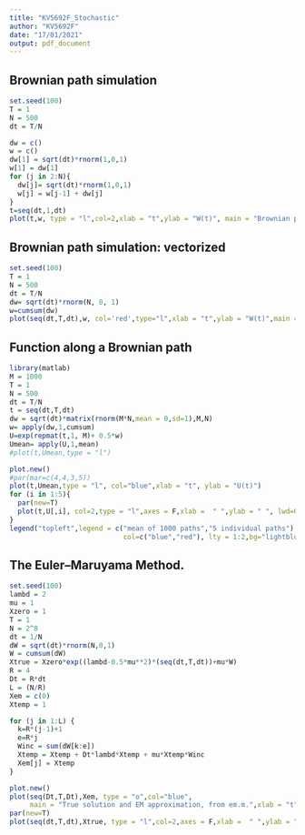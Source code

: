 ```yaml
---
title: "KV5692F_Stochastic"
author: "KV5692F"
date: "17/01/2021"
output: pdf_document
---
```


## Brownian path simulation

```r
set.seed(100)
T = 1
N = 500
dt = T/N

dw = c() 
w = c()  
dw[1] = sqrt(dt)*rnorm(1,0,1)
w[1] = dw[1]
for (j in 2:N){
  dw[j]= sqrt(dt)*rnorm(1,0,1)
  w[j] = w[j-1] + dw[j]
}
t=seq(dt,1,dt)
plot(t,w, type = "l",col=2,xlab = "t",ylab = "W(t)", main = "Brownian path simulation")
```

## Brownian path simulation: vectorized

```r
set.seed(100)
T = 1
N = 500
dt = T/N
dw= sqrt(dt)*rnorm(N, 0, 1)
w=cumsum(dw)
plot(seq(dt,T,dt),w, col='red',type="l",xlab = "t",ylab = "W(t)",main = "Brownian path simulation: vectorized" )
```


## Function along a Brownian path

```r
library(matlab)
M = 1000
T = 1
N = 500
dt = T/N
t = seq(dt,T,dt)
dw = sqrt(dt)*matrix(rnorm(M*N,mean = 0,sd=1),M,N)
w= apply(dw,1,cumsum)
U=exp(repmat(t,1, M)+ 0.5*w)
Umean= apply(U,1,mean)
#plot(t,Umean,type = "l")

plot.new()
#par(mar=c(4,4,3,5))
plot(t,Umean,type = "l", col="blue",xlab = "t", ylab = "U(t)")
for (i in 1:5){
  par(new=T)
  plot(t,U[,i], col=2,type = "l",axes = F,xlab =  " ",ylab = " ", lwd=0.7)
}
legend("topleft",legend = c("mean of 1000 paths","5 individual paths"),
                            col=c("blue","red"), lty = 1:2,bg="lightblue")
```

## The Euler–Maruyama Method.
```r
set.seed(100)
lambd = 2
mu = 1
Xzero = 1
T = 1
N = 2^8 
dt = 1/N
dW = sqrt(dt)*rnorm(N,0,1)
W = cumsum(dW)
Xtrue = Xzero*exp((lambd-0.5*mu**2)*(seq(dt,T,dt))+mu*W)
R = 4
Dt = R*dt
L = (N/R)
Xem = c(0)
Xtemp = 1

for (j in 1:L) { 
  k=R*(j-1)+1
  e=R*j
  Winc = sum(dW[k:e])
  Xtemp = Xtemp + Dt*lambd*Xtemp + mu*Xtemp*Winc
  Xem[j] = Xtemp
}

plot.new()
plot(seq(Dt,T,Dt),Xem, type = "o",col="blue",
     main = "True solution and EM approximation, from em.m.",xlab = "t",ylab = "X")
par(new=T)
plot(seq(dt,T,dt),Xtrue, type = "l",col=2,axes = F,xlab =  " ",ylab = " ")

```

```r

```

